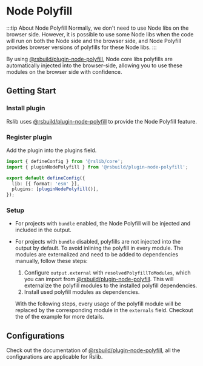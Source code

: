 
# Node Polyfill

:::tip About Node Polyfill
Normally, we don't need to use Node libs on the browser side. However, it is possible to use some Node libs when the code will run on both the Node side and the browser side, and Node Polyfill provides browser versions of polyfills for these Node libs.
:::

By using [@rsbuild/plugin-node-polyfill](https://github.com/rspack-contrib/rsbuild-plugin-node-polyfill), Node core libs polyfills are automatically injected into the browser-side, allowing you to use these modules on the browser side with confidence.

## Getting Start

<Steps>

### Install plugin

Rslib uses [@rsbuild/plugin-node-polyfill](https://github.com/rspack-contrib/rsbuild-plugin-node-polyfill) to provide the Node Polyfill feature.

<PackageManagerTabs command="@rsbuild/plugin-node-polyfill -D" />

### Register plugin

Add the plugin into the plugins field.

```ts
import { defineConfig } from '@rslib/core';
import { pluginNodePolyfill } from '@rsbuild/plugin-node-polyfill';

export default defineConfig({
  lib: [{ format: 'esm' }],
  plugins: [pluginNodePolyfill()],
});
```

### Setup

- For projects with `bundle` enabled, the Node Polyfill will be injected and included in the output.
- For projects with `bundle` disabled, polyfills are not injected into the output by default. To avoid inlining the polyfill in every module. The modules are externalized and need to be added to dependencies manually, follow these steps:

  1. Configure `output.external` with `resolvedPolyfillToModules`, which you can import from [@rsbuild/plugin-node-polyfill](https://github.com/rspack-contrib/rsbuild-plugin-node-polyfill). This will externalize the polyfill modules to the installed polyfill dependencies.
  2. Install used polyfill modules as dependencies.

  With the following steps, every usage of the polyfill module will be replaced by the corresponding module in the `externals` field. Checkout the <SourceCode href="https://github.com/web-infra-dev/rslib/blob/main/tests/integration/node-polyfill/bundle-false/rslib.config.ts" /> of the example for more details.

</Steps>

###

## Configurations

Check out the documentation of [@rsbuild/plugin-node-polyfill](https://github.com/rspack-contrib/rsbuild-plugin-node-polyfill), all the configurations are applicable for Rslib.
